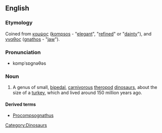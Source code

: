 ==English==
===Etymology===
Coined from {{Gr.}} [[κομψος]] ([[kompsos]] - "[[elegant]]", "[[refined]]" or "[[dainty]]"), and [[γναθος]] ([[gnathos]] - "[[jaw]]").

===Pronunciation===
*kɒmpˈsɒgnəθəs

===Noun===
{{wikipedia}}
{{en-noun|Compsognathi}}
# A genus of small, [[bipedal]], [[carnivorous]] [[theropod]] [[dinosaur]]s, about the size of a [[turkey]], which and lived around 150 million years ago.

====Derived terms====
*[[Procompsognathus]]

[[Category:Dinosaurs]]